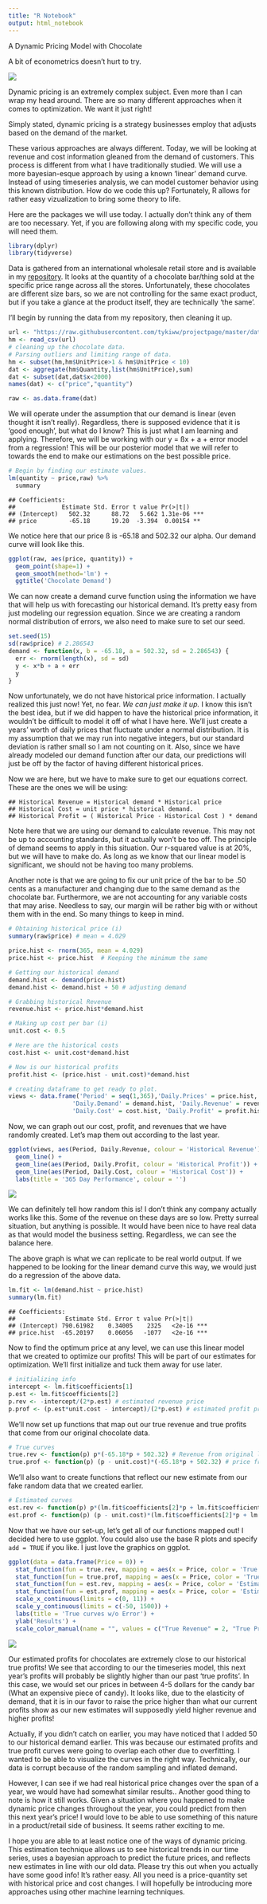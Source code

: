 ```yaml
---
title: "R Notebook"
output: html_notebook
---
```


A Dynamic Pricing Model with Chocolate

A bit of econometrics doesn't hurt to try.

![](https://collectiveinnovation.com/wp-content/uploads/2016/02/Dynamic-Pricing.png)

Dynamic pricing is an extremely complex subject. Even more than I can wrap my head around. There are so many different approaches when it comes to optimization. We want it just right!

Simply stated, dynamic pricing is a strategy businesses employ that adjusts based on the demand of the market.

These various approaches are always different. Today, we will be looking at revenue and cost information gleaned from the demand of customers. This process is different from what I have traditionally studied. We will use a more bayesian-esque approach by using a known 'linear' demand curve. Instead of using timeseries analysis, we can model customer behavior using this known distribution. How do we code this up? Fortunately, R allows for rather easy vizualization to bring some theory to life. 


Here are the packages we will use today. I actually don't think any of them are too necessary. Yet, if you are following along with my specific code, you will need them.

```r
library(dplyr)
library(tidyverse)
```

Data is gathered from an international wholesale retail store and is available in my [repository](https://github.com/tykiww/projectpage). It looks at the quantity of a chocolate bar/thing sold at the specific price range across all the stores. Unfortunately, these chocolates are different size bars, so we are not controlling for the same exact product, but if you take a glance at the product itself, they are technically 'the same'.

I'll begin by running the data from my repository, then cleaning it up.

```r
url <- "https://raw.githubusercontent.com/tykiww/projectpage/master/datasets/chocolate/Online%20Retail.csv"
hm <- read_csv(url)
# cleaning up the chocolate data. 
# Parsing outliers and limiting range of data.
hm <- subset(hm,hm$UnitPrice>1 & hm$UnitPrice < 10)
dat <- aggregate(hm$Quantity,list(hm$UnitPrice),sum)
dat <- subset(dat,dat$x<2000)
names(dat) <- c("price","quantity")

raw <- as.data.frame(dat)
```

We will operate under the assumption that our demand is linear (even thought it isn't really). Regardless, there is supposed evidence that it is 'good enough', but what do I know? This is just what I am learning and applying. Therefore, we will be working with our y = ßx + a + error model from a regression! This will be our posterior model that we will refer to towards the end to make our estimations on the best possible price.

```r
# Begin by finding our estimate values.
lm(quantity ~ price,raw) %>%
  summary
```

    ## Coefficients:
    ##             Estimate Std. Error t value Pr(>|t|)    
    ## (Intercept)   502.32      88.72   5.662 1.31e-06 ***
    ## price         -65.18      19.20  -3.394  0.00154 ** 
    
We notice here that our price ß is -65.18 and 502.32 our alpha. Our demand curve will look like this.

```r
ggplot(raw, aes(price, quantity)) +
  geom_point(shape=1) +
  geom_smooth(method='lm') +
  ggtitle('Chocolate Demand')
```

[](1.png)

We can now create a demand curve function using the information we have that will help us with forecasting our historical demand. It's pretty easy from just modeling our regression equation. Since we are creating a random normal distribution of errors, we also need to make sure to set our seed.

```r
set.seed(15)
sd(raw$price) # 2.286543
demand <- function(x, b = -65.18, a = 502.32, sd = 2.286543) {
  err <- rnorm(length(x), sd = sd)
  y <- x*b + a + err
  y
}
```

Now unfortunately, we do not have historical price information. I actually realized this just now! Yet, no fear. *We can just make it up.* I know this isn't the best idea, but if we did happen to have the historical price information, it wouldn't be difficult to model it off of what I have here. We'll just create a years' worth of daily prices that fluctuate under a normal distribution. It is my assumption that we may run into negative integers, but our standard deviation is rather small so I am not counting on it. Also, since we have already modeled our demand function after our data, our predictions will just be off by the factor of having different historical prices.

Now we are here, but we have to make sure to get our equations correct. These are the ones we will be using:

    ## Historical Revenue = Historical demand * Historical price
    ## Historical Cost = unit price * historical demand.
    ## Historical Profit = ( Historical Price - Historical Cost ) * demand

Note here that we are using our demand to calculate revenue. This may not be up to accounting standards, but it actually won't be too off. The principle of demand seems to apply in this situation. Our r-squared value is at 20%, but we will have to make do. As long as we know that our linear model is significant, we should not be having too many problems. 

Another note is that we are going to fix our unit price of the bar to be .50 cents as a manufacturer and changing due to the same demand as the chocolate bar. Furthermore, we are not accounting for any variable costs that may arise. Needless to say, our margin will be rather big with or without them with in the end. So many things to keep in mind.

```r
# Obtaining historical price (i)
summary(raw$price) # mean = 4.029

price.hist <- rnorm(365, mean = 4.029)
price.hist <- price.hist  # Keeping the minimum the same

# Getting our historical demand
demand.hist <- demand(price.hist) 
demand.hist <- demand.hist + 50 # adjusting demand

# Grabbing historical Revenue
revenue.hist <- price.hist*demand.hist

# Making up cost per bar (i)
unit.cost <- 0.5

# Here are the historical costs
cost.hist <- unit.cost*demand.hist 

# Now is our historical profits
profit.hist <- (price.hist - unit.cost)*demand.hist 

# creating dataframe to get ready to plot.
views <- data.frame('Period' = seq(1,365),'Daily.Prices' = price.hist,
                  'Daily.Demand' = demand.hist, 'Daily.Revenue' = revenue.hist,
                  'Daily.Cost' = cost.hist, 'Daily.Profit' = profit.hist)

```

Now, we can graph out our cost, profit, and revenues that we have randomly created. Let's map them out according to the last year.

```r
ggplot(views, aes(Period, Daily.Revenue, colour = 'Historical Revenue')) +
  geom_line() +
  geom_line(aes(Period, Daily.Profit, colour = 'Historical Profit')) +
  geom_line(aes(Period, Daily.Cost, colour = 'Historical Cost')) +
  labs(title = '365 Day Performance', colour = '')
```

![](2.png)

We can definitely tell how random this is! I don't think any company actually works like this. Some of the revenue on these days are so low. Pretty surreal situation, but anything is possible. It would have been nice to have real data as that would model the business setting. Regardless, we can see the balance here.

The above graph is what we can replicate to be real world output. If we happened to be looking for the linear demand curve this way, we would just do a regression of the above data.

```r
lm.fit <- lm(demand.hist ~ price.hist)
summary(lm.fit)
```

    ## Coefficients:
    ##              Estimate Std. Error t value Pr(>|t|)    
    ## (Intercept) 790.61982    0.34005    2325   <2e-16 ***
    ## price.hist  -65.20197    0.06056   -1077   <2e-16 *** 

Now to find the optimum price at any level, we can use this linear model that we created to optimize our profits! This will be part of our estimates for optimization. We'll first initialize and tuck them away for use later.

```r
# initializing info
intercept <- lm.fit$coefficients[1] 
p.est <- lm.fit$coefficients[2]  
p.rev <- -intercept/(2*p.est) # estimated revenue price
p.prof <- (p.est*unit.cost - intercept)/(2*p.est) # estimated profit price
```

We'll now set up functions that map out our true revenue and true profits that come from our original chocolate data.

```r
# True curves
true.rev <- function(p) p*(-65.18*p + 502.32) # Revenue from original linear model data.
true.prof <- function(p) (p - unit.cost)*(-65.18*p + 502.32) # price from original data.
```

We'll also want to create functions that reflect our new estimate from our fake random data that we created earlier.

```r
# Estimated curves
est.rev <- function(p) p*(lm.fit$coefficients[2]*p + lm.fit$coefficients[1])
est.prof <- function(p) (p - unit.cost)*(lm.fit$coefficients[2]*p + lm.fit$coefficients[1])
```

Now that we have our set-up, let's get all of our functions mapped out! I decided here to use ggplot. You could also use the base R plots and specify `add = TRUE` if you like. I just love the graphics on ggplot.

```r
ggplot(data = data.frame(Price = 0)) +
  stat_function(fun = true.rev, mapping = aes(x = Price, color = 'True Revenue')) +
  stat_function(fun = true.prof, mapping = aes(x = Price, color = 'True Profit')) +
  stat_function(fun = est.rev, mapping = aes(x = Price, color = 'Estimated Revenue')) +
  stat_function(fun = est.prof, mapping = aes(x = Price, color = 'Estimated Profit')) +
  scale_x_continuous(limits = c(0, 11)) +
  scale_y_continuous(limits = c(-50, 1500)) +
  labs(title = 'True curves w/o Error') +
  ylab('Results') +
  scale_color_manual(name = "", values = c("True Revenue" = 2, "True Profit" = 3, "Estimated Revenue" = 4, "Estimated Profit" = 6)) 
```

![](3.png)

Our estimated profits for chocolates are extremely close to our historical true profits! We see that according to our the timeseries model, this next year's profits will probably be slightly higher than our past 'true profits'. In this case, we would set our prices in between 4-5 dollars for the candy bar (What an expensive piece of candy). It looks like, due to the elasticity of demand, that it is in our favor to raise the price higher than what our current profits show as our new estimates will supposedly yield higher revenue and higher profits!

Actually, if you didn't catch on earlier, you may have noticed that I added 50 to our historical demand earlier. This was because our estimated profits and true profit curves were going to overlap each other due to overfitting. I wanted to be able to visualize the curves in the right way. Technically, our data is corrupt because of the random sampling and inflated demand.

However, I can see if we had real historical price changes over the span of a year, we would have had somewhat similar results.. Another good thing to note is how it still works. Given a situation where you happened to make dynamic price changes throughout the year, you could predict from then this next year's price! I would love to be able to use something of this nature in a product/retail side of business. It seems rather exciting to me.

I hope you are able to at least notice one of the ways of dynamic pricing. This estimation technique allows us to see historical trends in our time series, uses a bayesian approach to predict the future prices, and reflects new estimates in line with our old data. Please try this out when you actually have some good info! It's rather easy. All you need is a price-quantity set with historical price and cost changes. I will hopefully be introducing more approaches using other machine learning techniques.


